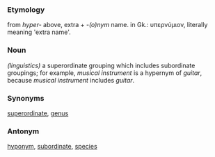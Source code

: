 ===Etymology===
from ''hyper-'' above, extra  +  ''-(o)nym'' name.  in Gk.: υπερνύμιον, literally meaning 'extra name'.

===Noun===
''(linguistics)'' a superordinate grouping which includes subordinate groupings; for example, ''musical instrument'' is a hypernym of ''guitar'', because ''musical instrument'' includes ''guitar''. 

===Synonyms===
[[superordinate]], [[genus]]

===Antonym===
[[hyponym]], [[subordinate]], [[species]]